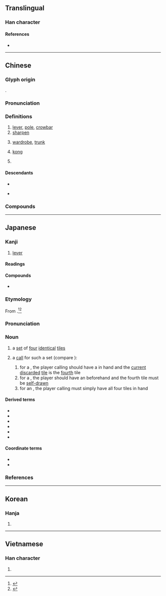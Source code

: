 {{also|杠}}
{{character info}}
==Translingual==

===Han character===
{{Han char|rn=75|rad=木|as=10|sn=14|four=41986|canj=DMBC|ids=⿰木貢}}

====References====
* {{Han ref|kx=0546.251|dkj=15343|dj=0934.150|hdz=21260.040|uh=69D3|ud=27091|bh=BA62|bd=47714}}

----

==Chinese==
{{zh-forms|s=杠|t2=杠}}

===Glyph origin===
{{Han compound|木|貢|ls=psc|c1=s|c2=p|t1=tree}}.

===Pronunciation===
{{zh-pron
|m=gàng
|c=gong3,gung3,lung5
|mn=kòng/kǹg
|mc=
|oc=
|ma=
|cat=n,v
}}

===Definitions===
{{zh-hanzi}}

# [[lever]], [[pole]], [[crowbar]]
# [[sharpen]]
# {{lb|zh|Cantonese}} [[wardrobe]], [[trunk]]
# {{lb|zh|mahjong}} [[kong]]
# {{lb|zh|neologism}} {{zh-short|抬槓}}

====Descendants====
* {{desc|en|kong}}
* {{desc|ja|-}} {{ja-r|槓|カン}}

===Compounds===
{{zh-der|槓桿|保險槓|大槓|倔槓頭|單槓|大抬其槓|暗槓|槓夫|攀槓子|穿心槓子|槓頭|槓桿定律|槓子|槓刀|插槓子|敲竹槓|盤槓子|槓房|搶槓|槓子頭|槓牌|槓龜|槓鈴|槓子火燒|槓刀布|槓上了|槓上開花|撬槓|抬槓|雙槓|高低槓|開槓|竹槓|起槓|槓槓的|明槓}}

----

==Japanese==

===Kanji===
{{ja-kanji|grade=|rs=木10}}

# [[lever]]

====Readings====
{{ja-readings
|goon=こう
|kanon=こう<かう
|kun=てこ-
}}

====Compounds====
* {{ja-r|槓%桿|こう%かん|[[lever]]}}

===Etymology===
{{ja-kanjitab|yomi=i|カン}}

From {{bor|ja|cmn|sort=かん|槓|tr=gàng}}.<ref>{{R:Kokugo Dai Jiten}}</ref><ref name="DJS">{{R:Daijisen}}</ref>

===Pronunciation===
{{ja-pron|カン}}

===Noun===
{{ja-noun|カン}}

# {{lb|ja|mahjong|sort=かん}} {{short for|ja|槓子|tr=kantsu|dot=:|sort=かん}} a [[set]] of [[four]] [[identical]] [[tile]]s
# {{lb|ja|mahjong}} a [[call]] for such a set (compare {{ncog|en|kong}}):
## for a {{m|ja|明槓|tr=minkan||[[open]] ''kan''}}, the player calling should have a {{m|ja|暗刻|tr=ankō||[[closed]] [[triplet]]}} in hand and the [[current]] [[discard]]ed [[tile]] is the [[fourth]] tile
## for a {{m|ja|加槓|tr=kakan||[[add]]ed ''kan''}}, the player should have an {{m|ja|明刻|tr=minkō||[[open]] triplet}} beforehand and the fourth tile must be [[self-]][[draw]]n
## for an {{m|ja|暗槓|tr=ankan||[[closed]] ''kan''}}, the player calling must simply have all four tiles in hand

====Derived terms====
{{der-top3}}
* {{ja-r|槓%子|カン%ツ}}
* {{ja-r|槓ドラ|カンドラ}}
* {{ja-r|暗%槓|アン%カン}}
* {{ja-r|加%槓|カ%カン}}
* {{ja-r|搶%槓|チャン%カン}}
* {{ja-r|明%槓|ミン%カン}}
{{der-bottom}}

====Coordinate terms====
* {{ja-r|吃|チー|[[call]] for a [[sequence]]|pos=compare {{ncog|en|chow}}}}
* {{ja-r|碰|ポン|call for an [[open]] [[triplet]]|pos=compare {{ncog|en|pung}}}}

===References===
<references/>

----

==Korean==

===Hanja===
{{ko-hanja|hangeul=공|eumhun=|rv=gong|mr=kong|y=kong}}

# {{rfdef|ko|sort=木10}}

----

==Vietnamese==

===Han character===
{{vi-hantu|[[cổng]]|rs=木10}}

# {{rfdef|vi|sort=木10}}